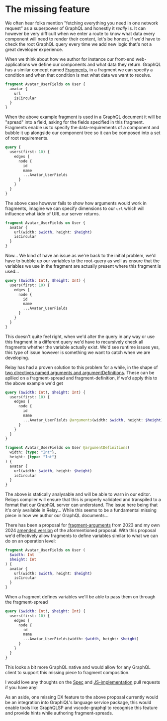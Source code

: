 
<CodeTheme />
<SEO
  title={documentProps.title}
  description={documentProps.description}
  keywords={documentProps.tags}
  image={documentProps.image}
/>

# The missing feature

We often hear folks mention "fetching everything you need in one
network request" as a superpower of GraphQL and honestly it _really_
is. It can however be very difficult when we enter a route to know
what data every component will need to render their content, let's be
honest, if we'd have to check the root GraphQL query every time we
add new logic that's not a great developer experience.

When we think about how we author for instance our front-end
web-applications we define our components and what data they return.
GraphQL has a similar concept named [Fragments](https://graphql.org/learn/queries/#fragments),
in a fragment we can specify a condition and when that condition is met
what data we want to receive.

```graphql
fragment Avatar_UserFields on User {
  avatar {
    url
    isCircular
  }
}
```

When the above example fragment is used in a GraphQL document it will be "spread"
into a field, asking for the fields specified in this fragment. Fragments
enable us to specify the data-requirements of a component and bubble it up
alongside our component tree so it can be composed into a set of root requirements.

```graphql
query {
  users(first: 10) {
    edges {
      node {
        id
        name
        ...Avatar_UserFields
      }
    }
  }
}
```

The above case however fails to show how arguments would work in fragments, imagine
we can specify dimensions to our `url` which will influence what kidn of URL our server
returns.

```graphql
fragment Avatar_UserFields on User {
  avatar {
    url(width: $width, height: $height)
    isCircular
  }
}
```

Now... We kind of have an issue as we're back to the initial problem, we'd have to bubble up
our variables to the root-query as well as ensure that the variables we use in the fragment
are actually present where this fragment is used...

```graphql
query ($width: Int!, $height: Int) {
  users(first: 10) {
    edges {
      node {
        id
        name
        ...Avatar_UserFields
      }
    }
  }
}
```

This doesn't quite feel right, when we'd alter the query in any way or use this fragment in a different query
we'd have to recursively check all fragments whether the variable actually exist. We'd see runtime
issues yes, this type of issue however is something we want to catch when we are developing.

Relay has had a proven solution to this problem for a while, in the shape of
[two directives named arguments and argumentDefinitions](https://relay.dev/docs/api-reference/graphql-and-directives/#arguments).
These can be apllied on a fragment-spread and fragment-definition, if we'd apply this to the above example
we'd get

```graphql
query ($width: Int!, $height: Int) {
  users(first: 10) {
    edges {
      node {
        id
        name
        ...Avatar_UserFields @arguments(width: $width, height: $height)
      }
    }
  }
}

fragment Avatar_UserFields on User @argumentDefinitions(
  width: {type: "Int"},
  height: {type: "Int"}
) {
  avatar {
    url(width: $width, height: $height)
    isCircular
  }
}
```

The above is statically analysable and will be able to warn in our editor.
Relays compiler will ensure that this is properly validated and transpiled
to a format that our GraphQL server can understand.
The issue here being that it's only available in Relay...
While this seems to be a fundamental missing piece in how we author
our GraphQL documents...

There has been a proposal for [fragment-arguments](https://github.com/graphql/graphql-spec/pull/1010)
from 2023 and my own 2024 [amended version](https://github.com/graphql/graphql-spec/pull/1081) of the aformentioned proposal.
With this proposal we'd effectively allow fragments to define variables similar
to what we can do on an operation level:

```graphql
fragment Avatar_UserFields on User (
  $width: Int
  $height: Int
) {
  avatar {
    url(width: $width, height: $height)
    isCircular
  }
}
```

When a fragment defines variables we'll be able to pass them on through the fragment-spread

```graphql
query ($width: Int!, $height: Int) {
  users(first: 10) {
    edges {
      node {
        id
        name
        ...Avatar_UserFields(width: $width, height: $height)
      }
    }
  }
}
```

This looks a bit more GraphQL native and would allow for any GraphQL client
to support this missing piece to fragment composition.

I would love any thoughts on the [Spec](https://github.com/graphql/graphql-spec/pull/1081)
and [JS-implementation](https://github.com/graphql/graphql-js/pull/4015) pull requests if you have any!

As an aside, one missing DX feature to the above proposal currently would be an integration into GraphiQL's
language service package, this would enable tools like GraphQLSP and vscode-graphql to recognise this feature
and provide hints while authoring fragment-spreads.
